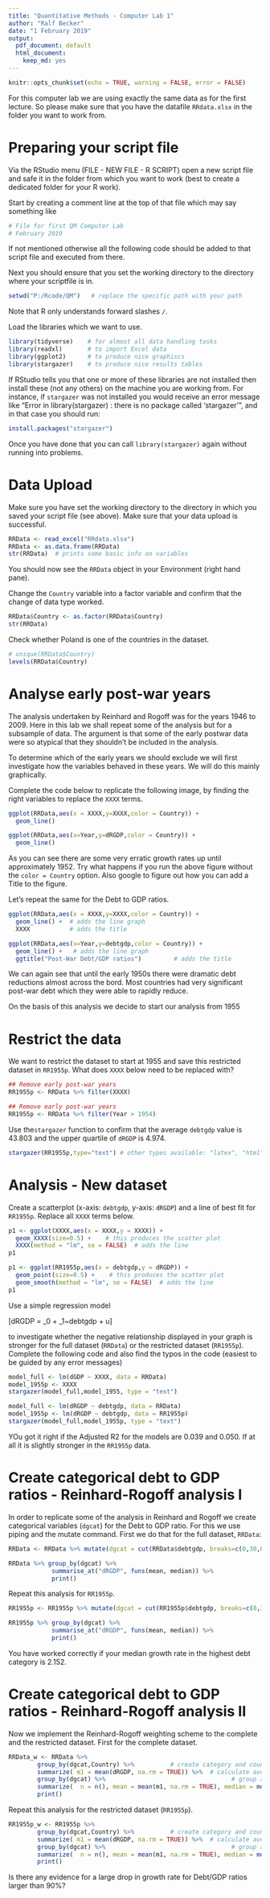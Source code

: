 ```yaml
---
title: "Quantitative Methods - Computer Lab 1"
author: "Ralf Becker"
date: "1 February 2019"
output:
  pdf_document: default
  html_document:
    keep_md: yes
---
```


```r
knitr::opts_chunk$set(echo = TRUE, warning = FALSE, error = FALSE)
```

For this computer lab we are using exactly the same data as for the first lecture. So please make sure that you have the datafile `RRdata.xlsx` in the folder you want to work from.

# Preparing your script file 

Via the RStudio menu (FILE - NEW FILE - R SCRIPT) open a new script file and safe it in the folder from which you want to work (best to create a dedicated folder for your R work). 

Start by creating a comment line at the top of that file which may say something like

```r
# File for first QM Computer Lab
# February 2019
```

If not mentioned otherwise all the following code should be added to that script file and executed from there.

Next you should ensure that you set the working directory to the directory where your scriptfile is in.

```r
setwd("P:/Rcode/QM")   # replace the specific path with your path
```

Note that R only understands forward slashes `/`.

Load the libraries which we want to use. 

```r
library(tidyverse)    # for almost all data handling tasks
library(readxl)       # to import Excel data
library(ggplot2)      # to produce nice graphiscs
library(stargazer)    # to produce nice results tables
```

If RStudio tells you that one or more of these libraries are not installed then install these (not any others) on the machine you are working from. For instance, if `stargazer` was not installed you would receive an error message like "Error in library(stargazer) : there is no package called ‘stargazer’", and in that case you should run:

```r
install.packages("stargazer")
```

Once you have done that you can call `library(stargazer)` again without running into problems.

# Data Upload

Make sure you have set the working directory to the directory in which you saved your script file (see above). Make sure that your data upload is successful. 

```r
RRData <- read_excel("RRdata.xlsx")
RRData <- as.data.frame(RRData)
str(RRData)  # prints some basic info on variables
```

You should now see the `RRData` object in your Environment (right hand pane).

Change the `Country` variable into a factor variable and confirm that the change of data type worked.

```r
RRData$Country <- as.factor(RRData$Country)
str(RRData)
```

Check whether Poland is one of the countries in the dataset.

```r
# unique(RRData$Country)
levels(RRData$Country)
```

# Analyse early post-war years

The analysis undertaken by Reinhard and Rogoff was for the years 1946 to 2009. Here in this lab we shall repeat some of the analysis but for a subsample of data. The argument is that some of the early postwar data were so atypical that they shouldn't be included in the analysis.

To determine which of the early years we should exclude we will first investigate how the variables behaved in these years. We will do this mainly graphically.

Complete the code below to replicate the following image, by finding the right variables to replace the `XXXX` terms.

```r
ggplot(RRData,aes(x = XXXX,y=XXXX,color = Country)) +
  geom_line()
```

```r
ggplot(RRData,aes(x=Year,y=dRGDP,color = Country)) +
  geom_line()
```

As you can see there are some very erratic growth rates up until approximately 1952. Try what happens if you run the above figure without the `color = Country` option. Also google to figure out how you can add a Title to the figure.

Let's repeat the same for the Debt to GDP ratios.

```r
ggplot(RRData,aes(x = XXXX,y=XXXX,color = Country)) +
  geom_line() +  # adds the line graph
  XXXX           # adds the title
```

```r
ggplot(RRData,aes(x=Year,y=debtgdp,color = Country)) +
  geom_line() +   # adds the line graph
  ggtitle("Post-War Debt/GDP ratios")         # adds the title
```

We can again see that until the early 1950s there were dramatic debt reductions almost across the bord. Most countries had very significant post-war debt which they were able to rapidly reduce.

On the basis of this analysis we decide to start our analysis from 1955

# Restrict the data

We want to restrict the dataset to start at 1955 and save this restricted dataset in `RR1955p`. What does `XXXX` below need to be replaced with?

```r
## Remove early post-war years
RR1955p <- RRData %>% filter(XXXX)
```

```r
## Remove early post-war years
RR1955p <- RRData %>% filter(Year > 1954)
```

Use the`stargazer` function to confirm that the average `debtgdp` value is 43.803 and the upper quartile of `dRGDP` is 4.974.

```r
stargazer(RR1955p,type="text") # other types available: "latex", "html"
```

# Analysis - New dataset

Create a scatterplot (x-axis: `debtgdp`, y-axis: `dRGDP`) and a line of best fit for `RR1955p`. Replace all `XXXX` terms below.

```r
p1 <- ggplot(XXXX,aes(x = XXXX,y = XXXX)) +
  geom_XXXX(size=0.5) +    # this produces the scatter plot
  XXXX(method = "lm", se = FALSE)  # adds the line 
p1
```

```r
p1 <- ggplot(RR1955p,aes(x = debtgdp,y = dRGDP)) +
  geom_point(size=0.5) +    # this produces the scatter plot
  geom_smooth(method = "lm", se = FALSE)  # adds the line 
p1
```

Use a simple regression model 

\[dRGDP = \beta_0 + \beta_1~debtgdp + u\]

to investigate whether the negative relationship displayed in your graph is stronger for the full dataset (`RRData`) or the restricted dataset (`RR1955p`). Complete the following code and also find the typos in the code (easiest to be guided by any error messages)

```r
model_full <- lm(dGDP ~ XXXX, data = RRData)
model_1955p <- XXXX
stargazer(model_full,model_1955, type = "text")
```

```r
model_full <- lm(dRGDP ~ debtgdp, data = RRData)
model_1955p <- lm(dRGDP ~ debtgdp, data = RR1955p)
stargazer(model_full,model_1955p, type = "text")
```

YOu got it right if the Adjusted R2 for the models are 0.039 and 0.050. If at all it is slightly stronger in the `RR1955p` data.

# Create categorical debt to GDP ratios - Reinhard-Rogoff analysis I

In order to replicate some of the analysis in Reinhard and Rogoff we create categorical variables (`dgcat`) for the Debt to GDP ratio. For this we use piping and the mutate command. First we do that for the full dataset, `RRData`:

```r
RRData <- RRData %>% mutate(dgcat = cut(RRData$debtgdp, breaks=c(0,30,60,90,Inf)))

RRData %>% group_by(dgcat) %>% 
            summarise_at("dRGDP", funs(mean, median)) %>% 
            print()
```

Repeat this analysis for `RR1955p`.

```r
RR1955p <- RR1955p %>% mutate(dgcat = cut(RR1955p$debtgdp, breaks=c(0,30,60,90,Inf)))

RR1955p %>% group_by(dgcat) %>% 
            summarise_at("dRGDP", funs(mean, median)) %>% 
            print()
```

You have worked correctly if your median growth rate in the highest debt category is 2.152.

# Create categorical debt to GDP ratios - Reinhard-Rogoff analysis II

Now we implement the Reinhard-Rogoff weighting scheme to the complete and the restricted dataset. First for the complete dataset.

```r
RRData_w <- RRData %>%
        group_by(dgcat,Country) %>%          # create category and country groups
        summarize( m1 = mean(dRGDP, na.rm = TRUE)) %>%  # calculate average growth in each cat
        group_by(dgcat) %>%                                   # group again by category
        summarize(  n = n(), mean = mean(m1, na.rm = TRUE), median = median(m1, na.rm = TRUE)) %>%  # calculate mean in each category 
        print()
```     

Repeat this analysis for the restricted dataset (`RR1955p`).

```r
RR1955p_w <- RR1955p %>%
        group_by(dgcat,Country) %>%          # create category and country groups
        summarize( m1 = mean(dRGDP, na.rm = TRUE)) %>%  # calculate average growth in each cat
        group_by(dgcat) %>%                                   # group again by category
        summarize(  n = n(), mean = mean(m1, na.rm = TRUE), median = median(m1, na.rm = TRUE)) %>%  # calculate mean in each category 
        print()
```    

Is there any evidence for a large drop in growth rate for Debt/GDP ratios larger than 90%?

